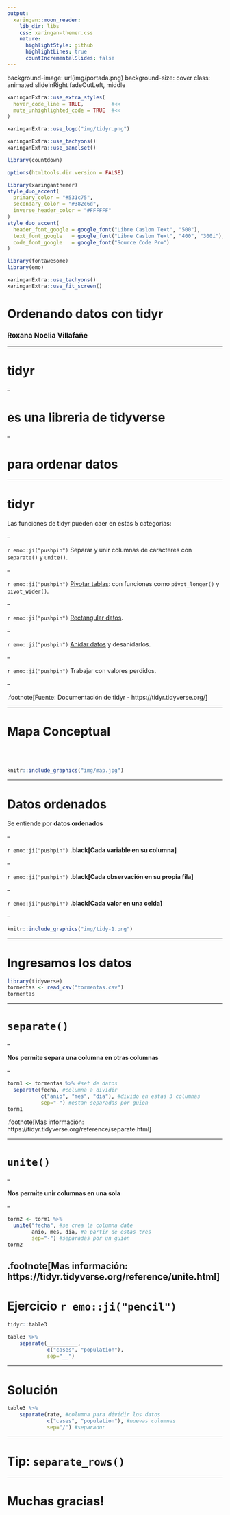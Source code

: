 ```yaml
---
output:
  xaringan::moon_reader:
    lib_dir: libs
    css: xaringan-themer.css
    nature:
      highlightStyle: github
      highlightLines: true
      countIncrementalSlides: false
---
```

background-image: url(img/portada.png)
background-size: cover
class: animated slideInRight fadeOutLeft, middle


```r
xaringanExtra::use_extra_styles(
  hover_code_line = TRUE,         #<<
  mute_unhighlighted_code = TRUE  #<<
)
```

```r
xaringanExtra::use_logo("img/tidyr.png")
```


```r
xaringanExtra::use_tachyons()
xaringanExtra::use_panelset()
```


```r
library(countdown)
```

```r
options(htmltools.dir.version = FALSE)
```

```r
library(xaringanthemer)
style_duo_accent(
  primary_color = "#531c75",
  secondary_color = "#382c6d",
  inverse_header_color = "#FFFFFF"
)
style_duo_accent(
  header_font_google = google_font("Libre Caslon Text", "500"),
  text_font_google   = google_font("Libre Caslon Text", "400", "300i"),
  code_font_google   = google_font("Source Code Pro")
)
```

```r
library(fontawesome)
library(emo)
```


```r
xaringanExtra::use_tachyons()
xaringanExtra::use_fit_screen()
```


# Ordenando datos con tidyr
### Roxana Noelia Villafañe


---


# tidyr

--

# es una libreria de tidyverse 

--

# para ordenar datos



---

# tidyr 

Las funciones de tidyr pueden caer en estas 5 categorías:

--

`r emo::ji("pushpin")` Separar y unir columnas de caracteres con `separate()` y `unite()`.


--

`r emo::ji("pushpin")`  [Pivotar tablas](https://tidyr.tidyverse.org/articles/pivot.html): con funciones como `pivot_longer()` y `pivot_wider()`.

--

`r emo::ji("pushpin")` [Rectangular datos](https://tidyr.tidyverse.org/articles/rectangle.html). 

--

`r emo::ji("pushpin")` [Anidar datos](https://tidyr.tidyverse.org/articles/nest.html) y desanidarlos. 

--

`r emo::ji("pushpin")` Trabajar con valores perdidos. 

--

.footnote[Fuente: Documentación de tidyr - https://tidyr.tidyverse.org/]

---

# Mapa Conceptual 

<br><br>


```r
knitr::include_graphics("img/map.jpg")
```







---

# Datos ordenados

Se entiende por **datos ordenados**

--

`r emo::ji("pushpin")` **.black[Cada variable en su columna]**

--

`r emo::ji("pushpin")` **.black[Cada observación en su propia fila]**

--

`r emo::ji("pushpin")` **.black[Cada valor en una celda]**

--

```r
knitr::include_graphics("img/tidy-1.png")
```


---

# Ingresamos los datos

```r
library(tidyverse)
tormentas <- read_csv("tormentas.csv")
tormentas
```




---

# `separate()`

--

**Nos permite separa una columna en otras columnas**

--

```r
torm1 <- tormentas %>% #set de datos 
  separate(fecha, #columna a dividir
           c("anio", "mes", "dia"), #divido en estas 3 columnas
           sep="-") #estan separadas por guion
torm1
```


.footnote[Mas información: https://tidyr.tidyverse.org/reference/separate.html]

---

# `unite()`

--

**Nos permite unir columnas en una sola**

--

```r
torm2 <- torm1 %>%
  unite("fecha", #se crea la columna date
        anio, mes, dia, #a partir de estas tres
        sep="-") #separadas por un guion
torm2
```


  
.footnote[Mas información: https://tidyr.tidyverse.org/reference/unite.html]
---

# Ejercicio `r emo::ji("pencil")`


```r
tidyr::table3
```


```r
table3 %>%
    separate(__________, 
             c("cases", "population"), 
             sep="__")
```



---

# Solución 

```r
table3 %>%
    separate(rate, #columna para dividir los datos
             c("cases", "population"), #nuevas columnas
             sep="/") #separador
```




---

# Tip: `separate_rows()`





---


# Muchas gracias! 